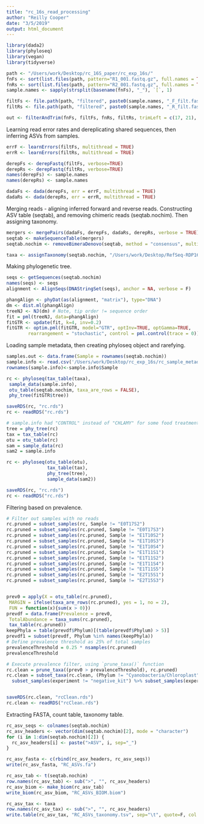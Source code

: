 ```yaml
---
title: "rc_16s_read_processing"
author: "Reilly Cooper"
date: "3/5/2019"
output: html_document
---
```


```r
library(dada2)
library(phyloseq)
library(vegan)
library(tidyverse)
```

```r
path <- "/Users/work/Desktop/rc_16S_paper/rc_exp_16s/"
fnFs <- sort(list.files(path, pattern="R1_001.fastq.gz", full.names = TRUE))
fnRs <- sort(list.files(path, pattern="R2_001.fastq.gz", full.names = TRUE))
sample.names <- sapply(strsplit(basename(fnFs), "_"), `[`, 1)

filtFs <- file.path(path, "filtered", paste0(sample.names, "_F_filt.fastq.gz"))
filtRs <- file.path(path, "filtered", paste0(sample.names, "_R_filt.fastq.gz"))

out <- filterAndTrim(fnFs, filtFs, fnRs, filtRs, trimLeft = c(17, 21), maxN = 0, maxEE = c(2,2), truncQ = 2, rm.phix = TRUE, compress = TRUE, multithread = TRUE)
```


Learning read error rates and dereplicating shared sequences, then inferring ASVs from samples.
```r
errF <- learnErrors(filtFs, multithread = TRUE)
errR <- learnErrors(filtRs, multithread = TRUE)

derepFs <- derepFastq(filtFs, verbose=TRUE)
derepRs <- derepFastq(filtRs, verbose=TRUE)
names(derepFs) <- sample.names
names(derepRs) <- sample.names

dadaFs <- dada(derepFs, err = errF, multithread = TRUE)
dadaRs <- dada(derepRs, err = errR, multithread = TRUE)
```

Merging reads - aligning inferred forward and reverse reads. Constructing ASV table (seqtab), and removing chimeric reads (seqtab.nochim). Then assigning taxonomy.
```r
mergers <- mergePairs(dadaFs, derepFs, dadaRs, derepRs, verbose = TRUE)
seqtab <- makeSequenceTable(mergers)
seqtab.nochim <- removeBimeraDenovo(seqtab, method = "consensus", multithread = TRUE, verbose = TRUE)

taxa <- assignTaxonomy(seqtab.nochim, "/Users/work/Desktop/RefSeq-RDP16S_v2_May2018.fa.gz", multithread=TRUE)
```


Making phylogenetic tree.
```r
seqs <- getSequences(seqtab.nochim)
names(seqs) <- seqs
alignment <- AlignSeqs(DNAStringSet(seqs), anchor = NA, verbose = F)

phangAlign <- phyDat(as(alignment, "matrix"), type="DNA")
dm <- dist.ml(phangAlign)
treeNJ <- NJ(dm) # Note, tip order != sequence order
fit = pml(treeNJ, data=phangAlign)
fitGTR <- update(fit, k=4, inv=0.2)
fitGTR <- optim.pml(fitGTR, model="GTR", optInv=TRUE, optGamma=TRUE,
        rearrangement = "stochastic", control = pml.control(trace = 0))
```

Loading sample metadata, then creating phyloseq object and rarefying.
```r
samples.out <- data.frame(Sample = rownames(seqtab.nochim))
sample.info <- read.csv('/Users/work/Desktop/rc_exp_16s/rc_sample_metadata.csv')
rownames(sample.info)<-sample.info$Sample

rc <- phyloseq(tax_table(taxa),
 sample_data(sample.info),
 otu_table(seqtab.nochim, taxa_are_rows = FALSE),
 phy_tree(fitGTR$tree))

saveRDS(rc, "rc.rds")
rc <- readRDS("rc.rds")   

# sample.info had "CONTROL" instead of "CHLAMY" for some food treatments, so I had to go in and change that. Therefore, I had to split apart the phyloseq object and add in the new data - I didn't want to run the whole tree again
tree = phy_tree(rc)
tax = tax_table(rc)
otu = otu_table(rc)
sam = sample_data(rc)
sam2 = sample.info

rc <- phyloseq(otu_table(otu),
               tax_table(tax),
               phy_tree(tree), 
               sample_data(sam2))

saveRDS(rc, "rc.rds")
rc <- readRDS("rc.rds")  
```

Filtering based on prevalence.
```r
# Filter out samples with no reads
rc.pruned = subset_samples(rc, Sample != "E0T17S2")
rc.pruned = subset_samples(rc.pruned, Sample != "E0T17S3")
rc.pruned = subset_samples(rc.pruned, Sample != "E1T10S2")
rc.pruned = subset_samples(rc.pruned, Sample != "E1T10S3")
rc.pruned = subset_samples(rc.pruned, Sample != "E1T10S4")
rc.pruned = subset_samples(rc.pruned, Sample != "E1T11S1")
rc.pruned = subset_samples(rc.pruned, Sample != "E1T11S2")
rc.pruned = subset_samples(rc.pruned, Sample != "E1T11S4")
rc.pruned = subset_samples(rc.pruned, Sample != "E1T11S5")
rc.pruned = subset_samples(rc.pruned, Sample != "E2T15S1")
rc.pruned = subset_samples(rc.pruned, Sample != "E2T15S3")


prev0 = apply(X = otu_table(rc.pruned),
 MARGIN = ifelse(taxa_are_rows(rc.pruned), yes = 1, no = 2),
 FUN = function(x){sum(x > 0)})
prevdf = data.frame(Prevalence = prev0,
 TotalAbundance = taxa_sums(rc.pruned),
 tax_table(rc.pruned))
keepPhyla = table(prevdf$Phylum)[(table(prevdf$Phylum) > 5)]
prevdf1 = subset(prevdf, Phylum %in% names(keepPhyla))
# Define prevalence threshold as 25% of total samples
prevalenceThreshold = 0.25 * nsamples(rc.pruned)
prevalenceThreshold

# Execute prevalence filter, using `prune_taxa()` function
rc.clean = prune_taxa((prev0 > prevalenceThreshold), rc.pruned)
rc.clean = subset_taxa(rc.clean, (Phylum != "Cyanobacteria/Chloroplast") | is.na(Class)) %>% subset_samples(experiment != "negative_chlamydomonas") %>% 
  subset_samples(experiment != "negative_kit") %>% subset_samples(experiment != "negative_culture") %>% subset_samples(experiment != "one")


saveRDS(rc.clean, "rcClean.rds")
rc.clean <- readRDS("rcClean.rds")


```

Extracting FASTA, count table, taxonomy table.
```r
rc_asv_seqs <- colnames(seqtab.nochim)
rc_asv_headers <- vector(dim(seqtab.nochim)[2], mode = "character")
for (i in 1:dim(seqtab.nochim)[2]) {
  rc_asv_headers[i] <- paste(">ASV", i, sep="_")
}

rc_asv_fasta <- c(rbind(rc_asv_headers, rc_asv_seqs))
write(rc_asv_fasta, "RC_ASVs.fa")

rc_asv_tab <- t(seqtab.nochim)
row.names(rc_asv_tab) <- sub(">", "", rc_asv_headers)
rc_asv_biom <- make_biom(rc_asv_tab)
write_biom(rc_asv_biom, "RC_ASVs_BIOM.biom")

rc_asv_tax <- taxa
row.names(rc_asv_tax) <- sub(">", "", rc_asv_headers)
write.table(rc_asv_tax, "RC_ASVs_taxonomy.tsv", sep="\t", quote=F, col.names=NA)

```

